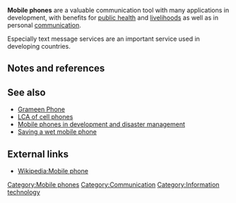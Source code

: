 '''Mobile phones''' are a valuable communication tool with many applications in development, with benefits for [[public health]] and [[livelihoods]] as well as in personal [[communication]].

Especially text message services are an important service used in developing countries.

== Notes and references ==
{{reflist}}

== See also ==
* [[Grameen Phone]]
* [[LCA of cell phones]]
* [[Mobile phones in development and disaster management]]
* [[Saving a wet mobile phone]]

== External links ==
* [[Wikipedia:Mobile phone]]

{{stub}}

[[Category:Mobile phones]]
[[Category:Communication]]
[[Category:Information technology]]